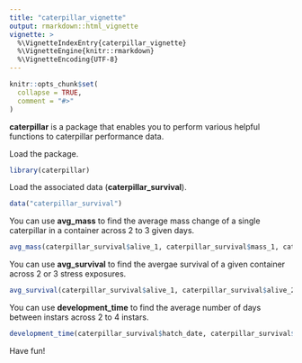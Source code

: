 ```yaml
---
title: "caterpillar_vignette"
output: rmarkdown::html_vignette
vignette: >
  %\VignetteIndexEntry{caterpillar_vignette}
  %\VignetteEngine{knitr::rmarkdown}
  %\VignetteEncoding{UTF-8}
---
```


```r
knitr::opts_chunk$set(
  collapse = TRUE,
  comment = "#>"
)
```
**caterpillar** is a package that enables you to perform various helpful functions to
caterpillar performance data.

Load the package.
```r
library(caterpillar)
```
Load the associated data (**caterpillar_survival**).
```r
data("caterpillar_survival")
```
You can use **avg_mass** to find the average mass change of a single caterpillar in a container across 2 to 3 given days.
```r
avg_mass(caterpillar_survival$alive_1, caterpillar_survival$mass_1, caterpillar_survival$alive_2, caterpillar_survival$mass_2)
```
You can use **avg_survival** to find the avergae survival of a given container across 2 or 3 stress exposures. 
```r
avg_survival(caterpillar_survival$alive_1, caterpillar_survival$alive_2)
```
You can use **development_time** to find the average number of days between instars across 2 to 4 instars. 
```r
development_time(caterpillar_survival$hatch_date, caterpillar_survival$instar2, caterpillar_survival$instar3)
```

Have fun!
